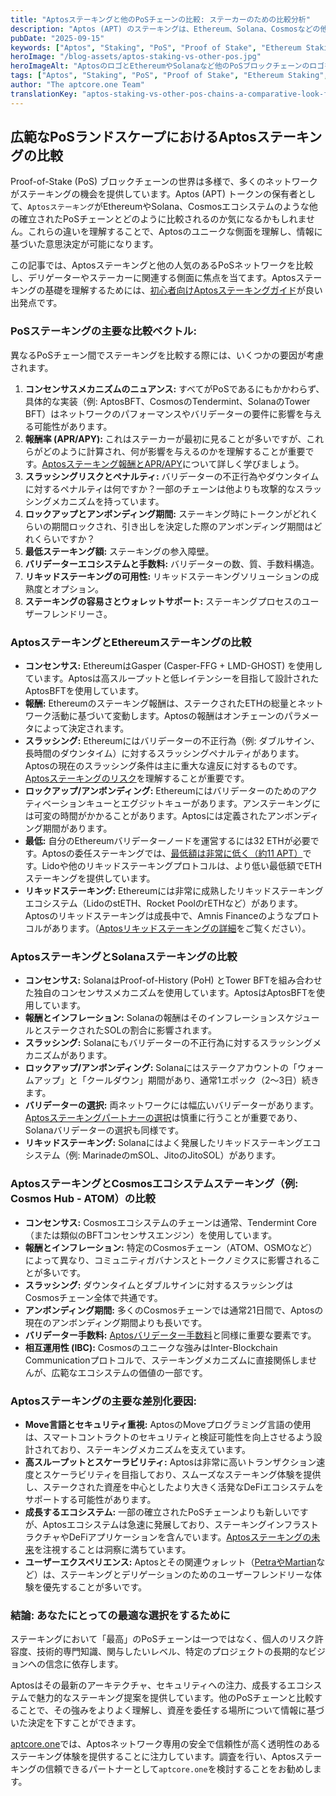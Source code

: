 ```yaml
---
title: "Aptosステーキングと他のPoSチェーンの比較: ステーカーのための比較分析"
description: "Aptos (APT) のステーキングは、Ethereum、Solana、Cosmosなどの他のProof-of-Stakeチェーンとどう比較されるのでしょうか？報酬、リスク、メカニズムの主要な違いを探ります。"
pubDate: "2025-09-15"
keywords: ["Aptos", "Staking", "PoS", "Proof of Stake", "Ethereum Staking", "Solana Staking", "Cosmos Staking", "Comparison", "APT"]
heroImage: "/blog-assets/aptos-staking-vs-other-pos.jpg"
heroImageAlt: "AptosのロゴとEthereumやSolanaなど他のPoSブロックチェーンのロゴを並べた比較画像"
tags: ["Aptos", "Staking", "PoS", "Proof of Stake", "Ethereum Staking", "Solana Staking", "Cosmos Staking", "Comparison", "APT"]
author: "The aptcore.one Team"
translationKey: "aptos-staking-vs-other-pos-chains-a-comparative-look-for-stakers"
---
```


## 広範なPoSランドスケープにおけるAptosステーキングの比較

Proof-of-Stake (PoS) ブロックチェーンの世界は多様で、多くのネットワークがステーキングの機会を提供しています。Aptos (APT) トークンの保有者として、`Aptosステーキング`がEthereumやSolana、Cosmosエコシステムのような他の確立されたPoSチェーンとどのように比較されるのか気になるかもしれません。これらの違いを理解することで、Aptosのユニークな側面を理解し、情報に基づいた意思決定が可能になります。

この記事では、Aptosステーキングと他の人気のあるPoSネットワークを比較し、デリゲーターやステーカーに関連する側面に焦点を当てます。Aptosステーキングの基礎を理解するためには、[初心者向けAptosステーキングガイド](/blog/ja/aptcore-one-de-hajimeru-aptos-apt-sute-kingu-nyuumon)が良い出発点です。

### PoSステーキングの主要な比較ベクトル:

異なるPoSチェーン間でステーキングを比較する際には、いくつかの要因が考慮されます。

1. **コンセンサスメカニズムのニュアンス:** すべてがPoSであるにもかかわらず、具体的な実装（例: AptosBFT、CosmosのTendermint、SolanaのTower BFT）はネットワークのパフォーマンスやバリデーターの要件に影響を与える可能性があります。
2. **報酬率 (APR/APY):** これはステーカーが最初に見ることが多いですが、これらがどのように計算され、何が影響を与えるのかを理解することが重要です。[Aptosステーキング報酬とAPR/APY](/blog/ja/aptos-sute-kingu-houshuu-apr-to-apy-no-chigai-to-aptcore-one-de-no-hyouji-houhou)について詳しく学びましょう。
3. **スラッシングリスクとペナルティ:** バリデーターの不正行為やダウンタイムに対するペナルティは何ですか？一部のチェーンは他よりも攻撃的なスラッシングメカニズムを持っています。
4. **ロックアップとアンボンディング期間:** ステーキング時にトークンがどれくらいの期間ロックされ、引き出しを決定した際のアンボンディング期間はどれくらいですか？
5. **最低ステーキング額:** ステーキングの参入障壁。
6. **バリデーターエコシステムと手数料:** バリデーターの数、質、手数料構造。
7. **リキッドステーキングの可用性:** リキッドステーキングソリューションの成熟度とオプション。
8. **ステーキングの容易さとウォレットサポート:** ステーキングプロセスのユーザーフレンドリーさ。

### AptosステーキングとEthereumステーキングの比較

* **コンセンサス:** EthereumはGasper (Casper-FFG + LMD-GHOST) を使用しています。Aptosは高スループットと低レイテンシーを目指して設計されたAptosBFTを使用しています。
* **報酬:** Ethereumのステーキング報酬は、ステークされたETHの総量とネットワーク活動に基づいて変動します。Aptosの報酬はオンチェーンのパラメータによって決定されます。
* **スラッシング:** Ethereumにはバリデーターの不正行為（例: ダブルサイン、長時間のダウンタイム）に対するスラッシングペナルティがあります。Aptosの現在のスラッシング条件は主に重大な違反に対するものです。[Aptosステーキングのリスク](/blog/ja/aptos-sute-kingu-no-risuku-risuku-wo-keigen-suru-tame-no-meikaku-na-gaido)を理解することが重要です。
* **ロックアップ/アンボンディング:** Ethereumにはバリデーターのためのアクティベーションキューとエグジットキューがあります。アンステーキングには可変の時間がかかることがあります。Aptosには定義されたアンボンディング期間があります。
* **最低:** 自分のEthereumバリデーターノードを運営するには32 ETHが必要です。Aptosの委任ステーキングでは、[最低額は非常に低く（約11 APT）](/blog/ja/aptos-sute-kingu-no-saitei-hitsuyou-ryou-jissai-ni-dorekurai-no-apt-ga-hitsuyou)です。Lidoや他のリキッドステーキングプロトコルは、より低い最低額でETHステーキングを提供しています。
* **リキッドステーキング:** Ethereumには非常に成熟したリキッドステーキングエコシステム（LidoのstETH、Rocket PoolのrETHなど）があります。Aptosのリキッドステーキングは成長中で、Amnis Financeのようなプロトコルがあります。（[Aptosリキッドステーキングの詳細](/blog/ja/aptos-rikiddo-sute-kingu-no-fukabori-ryuudou-sei-wo-kaihou-shi-apt-houshuu-wo-saidai-ka)をご覧ください）。

### AptosステーキングとSolanaステーキングの比較

* **コンセンサス:** SolanaはProof-of-History (PoH) とTower BFTを組み合わせた独自のコンセンサスメカニズムを使用しています。AptosはAptosBFTを使用しています。
* **報酬とインフレーション:** Solanaの報酬はそのインフレーションスケジュールとステークされたSOLの割合に影響されます。
* **スラッシング:** Solanaにもバリデーターの不正行為に対するスラッシングメカニズムがあります。
* **ロックアップ/アンボンディング:** Solanaにはステークアカウントの「ウォームアップ」と「クールダウン」期間があり、通常1エポック（2〜3日）続きます。
* **バリデーターの選択:** 両ネットワークには幅広いバリデーターがあります。[Aptosステーキングパートナーの選択](/blog/ja/aptos-sute-kingu-pa-tona-no-erabikata-aptcore-one-de-houshuu-to-sekyuriti-wo-saidai-ka)は慎重に行うことが重要であり、Solanaバリデーターの選択も同様です。
* **リキッドステーキング:** Solanaにはよく発展したリキッドステーキングエコシステム（例: MarinadeのmSOL、JitoのJitoSOL）があります。

### AptosステーキングとCosmosエコシステムステーキング（例: Cosmos Hub - ATOM）の比較

* **コンセンサス:** Cosmosエコシステムのチェーンは通常、Tendermint Core（または類似のBFTコンセンサスエンジン）を使用しています。
* **報酬とインフレーション:** 特定のCosmosチェーン（ATOM、OSMOなど）によって異なり、コミュニティガバナンスとトークノミクスに影響されることが多いです。
* **スラッシング:** ダウンタイムとダブルサインに対するスラッシングはCosmosチェーン全体で共通です。
* **アンボンディング期間:** 多くのCosmosチェーンでは通常21日間で、Aptosの現在のアンボンディング期間よりも長いです。
* **バリデーター手数料:** [Aptosバリデーター手数料](/blog/ja/aptos-baride-ta-no-tesuuryou-wo-rikai-suru-sute-kingu-houshuu-no-juuyou-na-youso)と同様に重要な要素です。
* **相互運用性 (IBC):** Cosmosのユニークな強みはInter-Blockchain Communicationプロトコルで、ステーキングメカニズムに直接関係しませんが、広範なエコシステムの価値の一部です。

### Aptosステーキングの主要な差別化要因:

* **Move言語とセキュリティ重視:** AptosのMoveプログラミング言語の使用は、スマートコントラクトのセキュリティと検証可能性を向上させるよう設計されており、ステーキングメカニズムを支えています。
* **高スループットとスケーラビリティ:** Aptosは非常に高いトランザクション速度とスケーラビリティを目指しており、スムーズなステーキング体験を提供し、ステークされた資産を中心としたより大きく活発なDeFiエコシステムをサポートする可能性があります。
* **成長するエコシステム:** 一部の確立されたPoSチェーンよりも新しいですが、Aptosエコシステムは急速に発展しており、ステーキングインフラストラクチャやDeFiアプリケーションを含んでいます。[Aptosステーキングの未来](/blog/ja/aptos-sute-kingu-no-mirai-torendo-kakushin-soshite-kongo-no-kinou)を注視することは洞察に満ちています。
* **ユーザーエクスペリエンス:** Aptosとその関連ウォレット（[PetraやMartian](/blog/ja/aptos-sute-kingu-uoretto-tettei-hikaku-petra-vs-pontem-vs-anata-no-besuto-choisu)など）は、ステーキングとデリゲーションのためのユーザーフレンドリーな体験を優先することが多いです。

### 結論: あなたにとっての最適な選択をするために

ステーキングにおいて「最高」のPoSチェーンは一つではなく、個人のリスク許容度、技術的専門知識、関与したいレベル、特定のプロジェクトの長期的なビジョンへの信念に依存します。

Aptosはその最新のアーキテクチャ、セキュリティへの注力、成長するエコシステムで魅力的なステーキング提案を提供しています。他のPoSチェーンと比較することで、その強みをよりよく理解し、資産を委任する場所について情報に基づいた決定を下すことができます。

[aptcore.one](https://aptcore.one)では、Aptosネットワーク専用の安全で信頼性が高く透明性のあるステーキング体験を提供することに注力しています。調査を行い、Aptosステーキングの信頼できるパートナーとして`aptcore.one`を検討することをお勧めします。